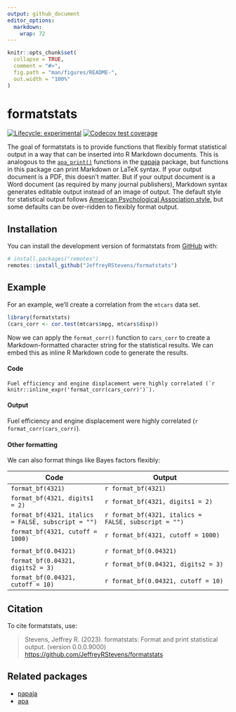 ```yaml
---
output: github_document
editor_options: 
  markdown: 
    wrap: 72
---
```


<!-- README.md is generated from README.Rmd. Please edit that file -->

```r
knitr::opts_chunk$set(
  collapse = TRUE,
  comment = "#>",
  fig.path = "man/figures/README-",
  out.width = "100%"
)
```

# formatstats

<!-- badges: start -->

[![Lifecycle:
experimental](https://img.shields.io/badge/lifecycle-experimental-orange.svg)](https://lifecycle.r-lib.org/articles/stages.html#experimental)
[![Codecov test coverage](https://codecov.io/gh/JeffreyRStevens/formatstats/branch/main/graph/badge.svg)](https://app.codecov.io/gh/JeffreyRStevens/formatstats?branch=main)
<!-- badges: end -->

The goal of formatstats is to provide functions that flexibly format 
statistical output in a way that can be inserted into R Markdown documents. 
This is analogous to the
[`apa_print()`](https://frederikaust.com/papaja_man/reporting.html#statistical-models-and-tests)
functions in the [papaja](https://github.com/crsh/papaja) package, but 
functions in this package can print Markdown or LaTeX syntax. If your output 
document is a PDF, this doesn't matter. But if your output document is a Word
document (as required by many journal publishers), Markdown syntax generates
editable output instead of an image of output. 
The default style for statistical output follows [American
Psychological Association style](https://apastyle.apa.org/), but some
defaults can be over-ridden to flexibly format output.

## Installation

You can install the development version of formatstats from
[GitHub](https://github.com/) with:

```r
# install.packages("remotes")
remotes::install_github("JeffreyRStevens/formatstats")
```

## Example

For an example, we'll create a correlation from the `mtcars` data set.

```r
library(formatstats)
(cars_corr <- cor.test(mtcars$mpg, mtcars$disp))
```

Now we can apply the `format_corr()` function to `cars_corr` to create a
Markdown-formatted character string for the statistical results. We can
embed this as inline R Markdown code to generate the results.

#### Code

``Fuel efficiency and engine displacement were highly correlated (`r knitr::inline_expr('format_corr(cars_corr)')`). ``

#### Output

Fuel efficiency and engine displacement were highly correlated
(`r format_corr(cars_corr)`).

#### Other formatting

We can also format things like Bayes factors flexibly:

| Code | Output |
|------|--------|
| `format_bf(4321)`     |  `r format_bf(4321)`      |
| `format_bf(4321, digits1 = 2)`     | `r format_bf(4321, digits1 = 2)`       |
| `format_bf(4321, italics = FALSE, subscript = "")`     | `r format_bf(4321, italics = FALSE, subscript = "")`       |
| `format_bf(4321, cutoff = 1000)`     | `r format_bf(4321, cutoff = 1000)`       |
|      |        |
| `format_bf(0.04321)`     | `r format_bf(0.04321)`       |
| `format_bf(0.04321, digits2 = 3)`     | `r format_bf(0.04321, digits2 = 3)`       |
| `format_bf(0.04321, cutoff = 10)`     | `r format_bf(0.04321, cutoff = 10)`       |

## Citation

To cite formatstats, use:

> Stevens, Jeffrey R. (2023). formatstats: Format and print statistical output.
> (version 0.0.0.9000)
> <https://github.com/JeffreyRStevens/formatstats>


## Related packages

* [papaja](https://github.com/crsh/papaja)
* [apa](https://github.com/dgromer/apa)
